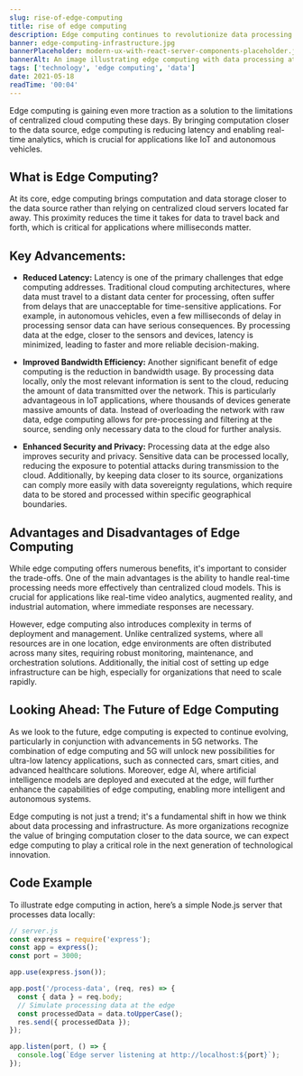 ```yaml
---
slug: rise-of-edge-computing
title: rise of edge computing
description: Edge computing continues to revolutionize data processing by bringing computation closer to data sources, reducing latency, and improving real-time analytics. This post explores the rise of edge computing and its impact on modern technology.
banner: edge-computing-infrastructure.jpg
bannerPlaceholder: modern-ux-with-react-server-components-placeholder.jpg
bannerAlt: An image illustrating edge computing with data processing at the edge of a network.
tags: ['technology', 'edge computing', 'data']
date: 2021-05-18
readTime: '00:04'
---
```


Edge computing is gaining even more traction as a solution to the limitations of centralized cloud computing these days. By bringing computation closer to the data source, edge computing is reducing latency and enabling real-time analytics, which is crucial for applications like IoT and autonomous vehicles.

## What is Edge Computing?

At its core, edge computing brings computation and data storage closer to the data source rather than relying on centralized cloud servers located far away. This proximity reduces the time it takes for data to travel back and forth, which is critical for applications where milliseconds matter.

## Key Advancements:

- **Reduced Latency:** Latency is one of the primary challenges that edge computing addresses. Traditional cloud computing architectures, where data must travel to a distant data center for processing, often suffer from delays that are unacceptable for time-sensitive applications. For example, in autonomous vehicles, even a few milliseconds of delay in processing sensor data can have serious consequences. By processing data at the edge, closer to the sensors and devices, latency is minimized, leading to faster and more reliable decision-making.

- **Improved Bandwidth Efficiency:** Another significant benefit of edge computing is the reduction in bandwidth usage. By processing data locally, only the most relevant information is sent to the cloud, reducing the amount of data transmitted over the network. This is particularly advantageous in IoT applications, where thousands of devices generate massive amounts of data. Instead of overloading the network with raw data, edge computing allows for pre-processing and filtering at the source, sending only necessary data to the cloud for further analysis.

- **Enhanced Security and Privacy:** Processing data at the edge also improves security and privacy. Sensitive data can be processed locally, reducing the exposure to potential attacks during transmission to the cloud. Additionally, by keeping data closer to its source, organizations can comply more easily with data sovereignty regulations, which require data to be stored and processed within specific geographical boundaries.

## Advantages and Disadvantages of Edge Computing

While edge computing offers numerous benefits, it's important to consider the trade-offs. One of the main advantages is the ability to handle real-time processing needs more effectively than centralized cloud models. This is crucial for applications like real-time video analytics, augmented reality, and industrial automation, where immediate responses are necessary.

However, edge computing also introduces complexity in terms of deployment and management. Unlike centralized systems, where all resources are in one location, edge environments are often distributed across many sites, requiring robust monitoring, maintenance, and orchestration solutions. Additionally, the initial cost of setting up edge infrastructure can be high, especially for organizations that need to scale rapidly.

## Looking Ahead: The Future of Edge Computing

As we look to the future, edge computing is expected to continue evolving, particularly in conjunction with advancements in 5G networks. The combination of edge computing and 5G will unlock new possibilities for ultra-low latency applications, such as connected cars, smart cities, and advanced healthcare solutions. Moreover, edge AI, where artificial intelligence models are deployed and executed at the edge, will further enhance the capabilities of edge computing, enabling more intelligent and autonomous systems.

Edge computing is not just a trend; it's a fundamental shift in how we think about data processing and infrastructure. As more organizations recognize the value of bringing computation closer to the data source, we can expect edge computing to play a critical role in the next generation of technological innovation.

## Code Example

To illustrate edge computing in action, here’s a simple Node.js server that processes data locally:

```javascript
// server.js
const express = require('express');
const app = express();
const port = 3000;

app.use(express.json());

app.post('/process-data', (req, res) => {
  const { data } = req.body;
  // Simulate processing data at the edge
  const processedData = data.toUpperCase();
  res.send({ processedData });
});

app.listen(port, () => {
  console.log(`Edge server listening at http://localhost:${port}`);
});